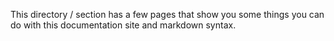 This directory / section has a few pages that show you some things you can do with this documentation site and markdown syntax.